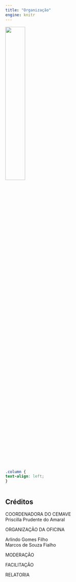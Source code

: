 ```yaml
---
title: "Organização"
engine: knitr
---
```


![](images/CEMAVE_ICMBIO.jpg){width="35%"}

```css
.column {
text-align: left;
}
```

::: columns
::: {.column width="100%"}
## **Créditos**

COORDENADORA DO CEMAVE\
Priscilla Prudente do Amaral

ORGANIZAÇÃO DA OFICINA

Arlindo Gomes Filho\
Marcos de Souza Fialho

MODERAÇÃO

FACILITAÇÃO

RELATORIA
:::
:::
